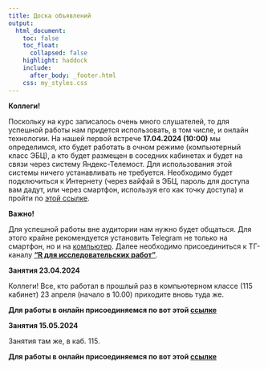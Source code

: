 ```yaml
---
title: Доска объявлений
output:
  html_document:
    toc: false
    toc_float:
      collapsed: false
    highlight: haddock
    include:
      after_body: _footer.html
    css: my_styles.css
---
```


**Коллеги!**

Поскольку на курс записалось очень много слушателей, то для успешной работы нам придется использовать, в том числе, и онлайн технологии. На нашей первой встрече **17.04.2024 (10:00)** мы определимся, кто будет работать в очном режиме (компьютерный класс ЭБЦ), а кто будет размещен в соседних кабинетах и будет на связи через систему Яндекс-Телемост. Для использования этой системы ничего устанавливать не требуется. Необходимо будет подключиться к Интернету (через вайфай в ЭБЦ, пароль для доступа вам дадут, или через смартфон, используя его как точку доступа) и пройти по [этой ссылке](https://telemost.yandex.ru/j/62606309069166). 


**Важно!**

Для успешной работы вне аудитории нам нужно будет общаться. Для этого крайне рекомендуется установить Telegram не только на смартфон, но и на [компьютер](https://desktop.telegram.org/). Далее необходимо присоединиться к ТГ-каналу [**"R для исследовательских работ"**](https://t.me/+GX06d2X2DAEzMzgy).

**Занятия 23.04.2024**

Коллеги! Все, кто работал в прошлый раз в компьютерном классе (115 кабинет) 23 апреля (начало в 10.00) приходите вновь туда же.

**Для работы в онлайн присоединяемся по вот этой [ссылке](https://telemost.yandex.ru/j/13894335034654)**


**Занятия 15.05.2024**

Занятия там же, в каб. 115.

**Для работы в онлайн присоединяемся по вот этой [ссылке](https://telemost.yandex.ru/j/98644996119480)**


